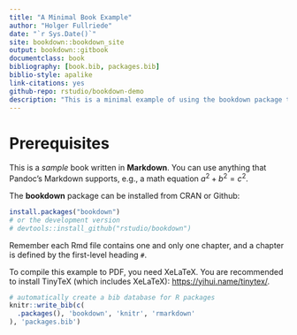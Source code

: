 ```yaml
--- 
title: "A Minimal Book Example"
author: "Holger Fullriede"
date: "`r Sys.Date()`"
site: bookdown::bookdown_site
output: bookdown::gitbook
documentclass: book
bibliography: [book.bib, packages.bib]
biblio-style: apalike
link-citations: yes
github-repo: rstudio/bookdown-demo
description: "This is a minimal example of using the bookdown package to write a book. The output format for this example is bookdown::gitbook."
---
```


# Prerequisites

This is a _sample_ book written in **Markdown**. You can use anything that Pandoc's Markdown supports, e.g., a math equation $a^2 + b^2 = c^2$.

The **bookdown** package can be installed from CRAN or Github:

```r
install.packages("bookdown")
# or the development version
# devtools::install_github("rstudio/bookdown")
```

Remember each Rmd file contains one and only one chapter, and a chapter is defined by the first-level heading `#`.

To compile this example to PDF, you need XeLaTeX. You are recommended to install TinyTeX (which includes XeLaTeX): <https://yihui.name/tinytex/>.

```r
# automatically create a bib database for R packages
knitr::write_bib(c(
  .packages(), 'bookdown', 'knitr', 'rmarkdown'
), 'packages.bib')
```
